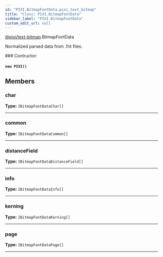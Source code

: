 ```yaml
---
id: "PIXI.BitmapFontData.pixi_text_bitmap"
title: "Class: PIXI.BitmapFontData"
sidebar_label: "PIXI.BitmapFontData"
custom_edit_url: null
---
```



<div class="package-name">

[@pixi/text-bitmap](../modules/pixi_text_bitmap).BitmapFontData

</div>


Normalized parsed data from .fnt files.



        

<article>
### Contructor:
<h4><code>new PIXI()</code></h4>

</article>
            



## Members
<article>

### char 
**Type:** <code>IBitmapFontDataChar[]</code>


</article>


---------------------------------------

<article>

### common 
**Type:** <code>IBitmapFontDataCommon[]</code>


</article>


---------------------------------------

<article>

### distanceField 
**Type:** <code>IBitmapFontDataDistanceField[]</code>


</article>


---------------------------------------

<article>

### info 
**Type:** <code>IBitmapFontDataInfo[]</code>


</article>


---------------------------------------

<article>

### kerning 
**Type:** <code>IBitmapFontDataKerning[]</code>


</article>


---------------------------------------

<article>

### page 
**Type:** <code>IBitmapFontDataPage[]</code>


</article>


---------------------------------------




    